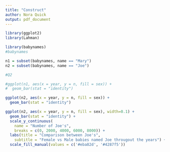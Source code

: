 ```yaml
---
title: "Construct"
author: Nora Quick
output: pdf_document
---
```


```r
library(ggplot2)
library(Lahman)
```

```r
library(babynames)
#babynames
```

```r
n1 = subset(babynames, name == "Mary")
n2 = subset(babynames, name == "Joe")
```

```r
#Q2

#ggplot(n1, aes(x = year, y = n, fill = sex)) + 
#  geom_bar(stat = "identity")

ggplot(n2, aes(x = year, y = n, fill = sex)) +
  geom_bar(stat = "identity")

ggplot(n2, aes(x = year, y = n, fill = sex), width=0.1) +
  geom_bar(stat = "identity") +
  scale_y_continuous(
    name = "Number of Joe's",
    breaks = c(0, 2000, 4000, 6000, 8000)) +
  labs(title = "Comparison between Joe's",
    subtitle = "Female vs Male babies named Joe througout the years") +
  scale_fill_manual(values = c('#eba82d', '#4287f5'))
```



